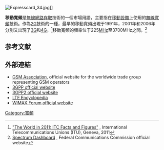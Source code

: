 [[File:Expresscard_34.jpg|thumb]]]]

'''移動寬頻'''是[[無線通訊|無線]][[網路存取|網路存取]]技術的一個市場用語，主要指在[[移動設備|移動設備]]上使用的[[無線寬頻|無線寬頻]]技術。作為[[2G|2G]]技術的一種，最早的移動寬頻出現于1991年，2001年和2006年分別又出現了[[3G|3G]]和[[4G|4G]]。<ref name=ITU-ITCFacts>[http://www.itu.int/ITU-D/ict/facts/2011/material/ICTFactsFigures2011.pdf "The World in 2011: ITC Facts and Figures"] {{Wayback|url=http://www.itu.int/ITU-D/ict/facts/2011/material/ICTFactsFigures2011.pdf |date=20120510070621 }}, International Telecommunications Unions (ITU), Geneva, 2011</ref>移動寬頻的頻率位于225[[MHz|MHz]]至3700MHz之間。<ref>[http://reboot.fcc.gov/reform/systems/spectrum-dashboard/about Spectrum Dashboard] {{Wayback|url=http://reboot.fcc.gov/reform/systems/spectrum-dashboard/about |date=20191222091548 }}, Federal Communications Commission official website</ref>

==参考文献==
{{reflist}}

==外部連結==
{{Commons category|Mobile phones}}
{{Commons category|Wireless modems}}
* [https://web.archive.org/web/20110222090438/http://www.gsmworld.com/ GSM Association], official website for the worldwide trade group representing GSM operators
* [http://www.3gpp.org/ 3GPP official website] {{Wayback|url=http://www.3gpp.org/ |date=20040514205450 }}
* [http://www.3gpp2.org 3GPP2 official website] {{Wayback|url=http://www.3gpp2.org/ |date=20040123013738 }}
* [https://sites.google.com/site/lteencyclopedia/ LTE Encyclopedia] {{Wayback|url=https://sites.google.com/site/lteencyclopedia/ |date=20160127122842 }}
* [http://www.wimaxforum.org/index.htm WiMAX Forum official website] {{Wayback|url=http://www.wimaxforum.org/index.htm |date=20160206205531 }}

{{行動通訊標準}}

{{DEFAULTSORT:Mobile broadband}}
[[Category:寬頻|Category:寬頻]]